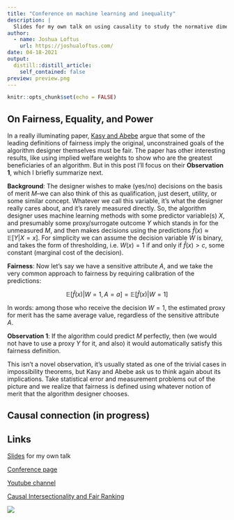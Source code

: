 ```yaml
---
title: "Conference on machine learning and inequality"
description: |
  Slides for my own talk on using causality to study the normative dimensions of machine learning models, and a blog post with additional comments on the conference.
author:
  - name: Joshua Loftus
    url: https://joshualoftus.com/
date: 04-18-2021
output:
  distill::distill_article:
    self_contained: false
preview: preview.png
---
```



```r
knitr::opts_chunk$set(echo = FALSE)
```

## On Fairness, Equality, and Power

In a really illuminating paper, [Kasy and Abebe](https://dl.acm.org/doi/10.1145/3442188.3445919) argue that some of the leading definitions of fairness imply the original, unconstrained goals of the algorithm designer themselves must be fair. The paper has other interesting results, like using implied welfare weights to show who are the greatest beneficiaries of an algorithm. But in this post I'll focus on their **Observation 1**, which I briefly summarize next.

**Background**: The designer wishes to make (yes/no) decisions on the basis of merit $M$--we can also think of this as qualification, just desert, utility, or some similar concept. Whatever we call this variable, it's what the designer really cares about, and it's rarely measured directly. So, the algorithm designer uses machine learning methods with some predictor variable(s) $X$, and presumably some proxy/surrogate outcome $Y$ which stands in for the unmeasured $M$, and then makes decisions using the predictions $\hat f(x) \approx \mathbb E[Y | X = x]$. For simplicity we can assume the decision variable $W$ is binary, and takes the form of thresholding, i.e. $W(x) = 1$ if and only if $\hat f(x) > c$, some constant (marginal cost of the decision).

**Fairness**: Now let's say we have a sensitive attribute $A$, and we take the very common approach to fairness by requiring calibration of the predictions:

$$\mathbb E[\hat f(x) | W = 1, A = a] = \mathbb E[\hat f(x) | W = 1]$$

In words: among those who receive the decision $W = 1$, the estimated proxy for merit has the same average value, regardless of the sensitive attribute $A$.

**Observation 1**: If the algorithm could predict $M$ perfectly, then (we would not have to use a proxy $Y$ for it, and also) it would automatically satisfy this fairness definition.

This isn't a novel observation, it's usually stated as one of the trivial cases in impossibility theorems, but Kasy and Abebe ask us to think again about its implications. Take statistical error and measurement problems out of the picture and we realize that fairness is defined using whatever notion of merit that the algorithm designer chooses. 

## Causal connection (in progress)

## Links

[Slides](slides/causal.html) for my own talk

[Conference page](https://maxkasy.github.io/home/ML_inequality_conference/)

[Youtube channel](https://www.youtube.com/channel/UCB3VHmtU-Acta1o0wbzWaag)


[Causal Intersectionality and Fair Ranking](https://arxiv.org/abs/2006.08688)

![](fig2.png)